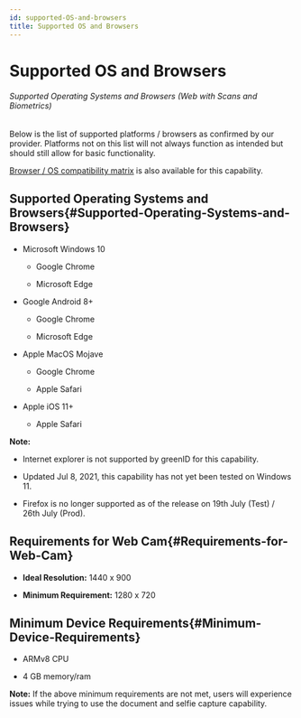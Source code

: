 ```yaml
---
id: supported-OS-and-browsers
title: Supported OS and Browsers
---
```


# Supported OS and Browsers

###### Supported Operating Systems and Browsers (Web with Scans and Biometrics)

Below is the list of supported platforms / browsers as confirmed by our provider. Platforms not on this list will not always function as intended but should still allow for basic functionality.

[Browser / OS compatibility matrix](https://vixverify.atlassian.net/wiki/spaces/GREEN/pages/1982726207) is also available for this capability.

## **Supported Operating Systems and Browsers**{#Supported-Operating-Systems-and-Browsers}

- Microsoft Windows 10

  - Google Chrome

  - Microsoft Edge

- Google Android 8+

  - Google Chrome

  - Microsoft Edge

- Apple MacOS Mojave

  - Google Chrome

  - Apple Safari

- Apple iOS 11+

  - Apple Safari

**Note:**

- Internet explorer is not supported by greenID for this capability.

- Updated Jul 8, 2021, this capability has not yet been tested on Windows 11.

- Firefox is no longer supported as of the release on 19th July (Test) / 26th July (Prod).

## **Requirements for Web Cam**{#Requirements-for-Web-Cam}

- **Ideal Resolution:** 1440 x 900

- **Minimum Requirement:** 1280 x 720

## **Minimum Device Requirements**{#Minimum-Device-Requirements}

- ARMv8 CPU

- 4 GB memory/ram

**Note:** If the above minimum requirements are not met, users will experience issues while trying to use the document and selfie capture capability.
